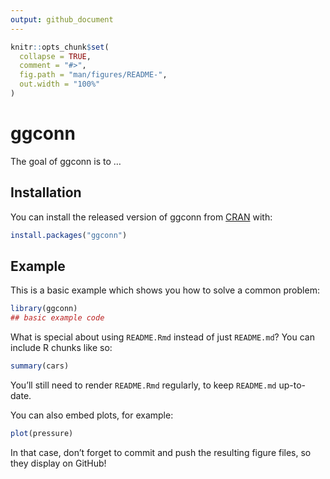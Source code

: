 ```yaml
---
output: github_document
---
```


<!-- README.md is generated from README.Rmd. Please edit that file -->

```r
knitr::opts_chunk$set(
  collapse = TRUE,
  comment = "#>",
  fig.path = "man/figures/README-",
  out.width = "100%"
)
```

# ggconn

<!-- badges: start -->
<!-- badges: end -->

The goal of ggconn is to ...

## Installation

You can install the released version of ggconn from [CRAN](https://CRAN.R-project.org) with:

``` r
install.packages("ggconn")
```

## Example

This is a basic example which shows you how to solve a common problem:

```r
library(ggconn)
## basic example code
```

What is special about using `README.Rmd` instead of just `README.md`? You can include R chunks like so:

```r
summary(cars)
```

You'll still need to render `README.Rmd` regularly, to keep `README.md` up-to-date.

You can also embed plots, for example:

```r
plot(pressure)
```

In that case, don't forget to commit and push the resulting figure files, so they display on GitHub!
